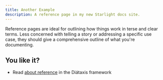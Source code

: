 ```yaml
---
title: Another Example
description: A reference page in my new Starlight docs site.
---
```


Reference pages are ideal for outlining how things work in terse and clear terms.
Less concerned with telling a story or addressing a specific use case, they should give a comprehensive outline of what you're documenting.

## You like it?

- Read [about reference](https://diataxis.fr/reference/) in the Diátaxis framework
